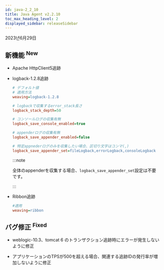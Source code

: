 ```yaml
---
id: java-2_2_10
title: Java Agent v2.2.10
toc_max_heading_level: 2
displayed_sidebar: releaseSidebar
---
```


2023년6月29日

## 新機能 <sup><Status>New</Status></sup>

-   Apache HttpClient5追跡

-   logback-1.2.8追跡

    ```ini title='whatap.conf'
    # デフォルト値 
    # 適用方法
    weaving=logback-1.2.8

    # logbackで収集するerror_stack長さ
    logback_stack_depth=50

    # コンソールログの収集有無
    logback_save_console_enabled=true

    # appenderログの収集有無
    logback_save_appender_enabled=false

    # 特定appnederログのみを収集したい場合、区切り文字はコンマ(,)
    logback_save_appender_set=fileLogback,errorLogback,consoleLogback
    ```

    :::note

    全体のappenderを収集する場合、`logback_save_appender_set`設定は不要です。

    :::

-   Ribbon追跡

    ```ini title='whatap.conf'
    #適用
    weaving=ribbon
    ```

## バグ修正 <sup><Status>Fixed</Status></sup>

-   weblogic-10.3、tomcat 6 のトランザクション追跡時にエラーが発生しないように修正

-   アプリケーションのTPSが500を超える場合、関連する追跡IDの発行率が増加しないように修正
